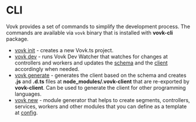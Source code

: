 # CLI

Vovk provides a set of commands to simplify the development process. The commands are available via `vovk` binary that is installed with **vovk-cli** package.

- [vovk init](/cli/vovk-init) - creates a new Vovk.ts project.
- [vovk dev](/cli/vovk-dev) - runs Vovk Dev Watcher that watches for changes at controllers and workers and updates the [schema](/schema) and the [client](/client) accordingly when needed.
- [vovk generate](/cli/vovk-generate) - generates the client based on the schema and creates **.js** and **.d.ts** files at **node_modules/.vovk-client** that are re-exported by **vovk-client**. Can be used to generate the client for other programming languages.
- [vovk new](/cli/vovk-new) - module generator that helps to create segments, controllers, services, workers and other modules that you can define as a template at [config](/config).
